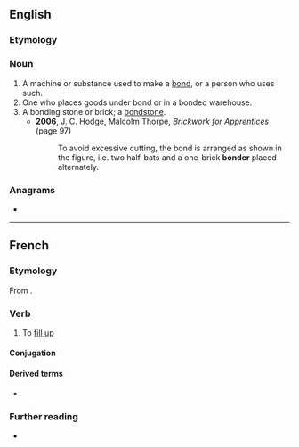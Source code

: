 {{also|bönder}}
==English==

===Etymology===
{{suffix|en|bond|er}}

===Noun===
{{en-noun}}

# A machine or substance used to make a [[bond]], or a person who uses such.
# One who places goods under bond or in a bonded warehouse.
# A bonding stone or brick; a [[bondstone]].
#* '''2006''', J. C. Hodge, ‎Malcolm Thorpe, ''Brickwork for Apprentices'' (page 97)
#*: To avoid excessive cutting, the bond is arranged as shown in the figure, i.e. two half-bats and a one-brick '''bonder''' placed alternately.

===Anagrams===
* {{anagrams|en|Bodner|Borden|borned|bronde|rebond}}

----

==French==

===Etymology===
From {{af|fr|bonde|-er}}.

===Verb===
{{fr-verb}}

# To [[fill up]]

====Conjugation====
{{fr-conj-auto}}

====Derived terms====
* {{l|fr|bondé}}

===Further reading===
* {{R:TLFi}}